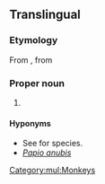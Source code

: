 {{also|papio}}
==Translingual==
{{rfi|mul}}
{{wikipedia}}
{{wikispecies}}

===Etymology===
From {{etyl|NL.|mul}}, from {{etyl|fr|mul}} {{m|fr|babouin}}

===Proper noun===
{{taxoninfl|i=1|g=m}}

# {{taxon|genus|family|Cercopithecidae|the [[baboon]]s}}

====Hyponyms====
* See {{specieslite}} for species.
* ''[[Papio anubis]]''
[[Category:mul:Monkeys]]